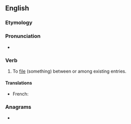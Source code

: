 ==English==

===Etymology===
{{prefix|en|inter|file}}

===Pronunciation===
* {{rhymes|aɪl|lang=en}}

===Verb===
{{en-verb|interfil}}

# {{lb|en|transitive}} To [[file]] (something) between or among existing entries.

====Translations====
{{trans-top}}
* French: {{t+|fr|interclasser}}
{{trans-mid}}
{{trans-bottom}}

===Anagrams===
* {{anagrams|en|infertile}}